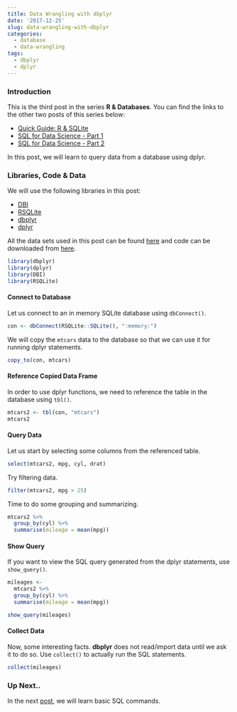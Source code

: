 ```yaml
---
title: Data Wrangling with dbplyr
date: '2017-12-25'
slug: data-wrangling-with-dbplyr
categories:
  - database
  - data-wrangling
tags:
  - dbplyr
  - dplyr
---
```


### Introduction

This is the third post in the series **R & Databases**. You can find the links to the other two posts of this series below:

- [Quick Guide: R & SQLite](https://rsquaredacademy.github.io/blog/post/quick-guide-r-sqlite/)
- [SQL for Data Science - Part 1](https://rsquaredacademy.github.io/blog/post/sql-for-data-science-part-1 )
- [SQL for Data Science - Part 2](https://rsquaredacademy.github.io/blog/post/sql-for-data-science-part-2)

In this post, we will learn to query data from a database using dplyr.

### Libraries, Code & Data

We will use the following libraries in this post:

- [DBI](http://readr.tidyverse.org/)
- [RSQLite](https://rstats-db.github.io/RSQLite/)
- [dbplyr](http://dbplyr.tidyverse.org/)
- [dplyr](http://dplyr.tidyverse.org/)

All the data sets used in this post can be found [here](https://github.com/rsquaredacademy/datasets) and code can be downloaded from [here](https://gist.github.com/rsquaredacademy/f5ee72cee9ab3256230cdedecd3ef25b).


```r
library(dbplyr)
library(dplyr)
library(DBI)
library(RSQLite)
```

#### Connect to Database

Let us connect to an in memory SQLite database using `dbConnect()`.

```r
con <- dbConnect(RSQLite::SQLite(), ":memory:")
```

We will copy the `mtcars` data to the database so that we can use it for running
dplyr statements.

```r
copy_to(con, mtcars)
```

#### Reference Copied Data Frame

In order to use dplyr functions, we need to reference the table in the database using
`tbl()`.

```r
mtcars2 <- tbl(con, "mtcars")
mtcars2
```

#### Query Data 

Let us start by selecting some columns from the referenced table.

```r
select(mtcars2, mpg, cyl, drat)
```

Try filtering data.

```r
filter(mtcars2, mpg > 25)
```

Time to do some grouping and summarizing.

```r
mtcars2 %>%
  group_by(cyl) %>%
  summarise(mileage = mean(mpg))
```

#### Show Query

If you want to view the SQL query generated from the dplyr statements, use `show_query()`.

```r
mileages <- 
  mtcars2 %>%
  group_by(cyl) %>%
  summarise(mileage = mean(mpg))

show_query(mileages)
```

#### Collect Data

Now, some interesting facts. **dbplyr** does not read/import data until we ask it to do so.
Use `collect()` to actually run the SQL statements.

```r
collect(mileages)
```

### Up Next..

In the next [post](https://rsquaredacademy.github.io/blog/post/sql-for-data-science-part-1), we will learn basic SQL commands.

